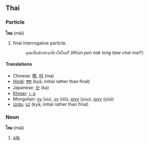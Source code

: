 ==Thai==
===Particle===
'''ไหม''' (mãi)

# final interrogative particle.
#:''คุณเป็นนักท่องเที่ยวใช่ไหม''? (''Khun pen nak tong tiaw chai mai''?)
====Translations====
*Chinese: [[嗎]], [[吗]] (ma)
*[[Hindi]]: [[क्या]] (kyā; initial rather than final)
*Japanese: [[か]] (ka)
*[[Khmer]]: [[េទ]]
*Mongolian: [[уу]] (uu), [[үү]] (üü), [[юуу]] (yuu), [[юүү]] (yüü)
*[[Urdu]]: [[كيا]] (kyā; initial rather than final)

===Noun===<!-- I'm not sure Thai has the same parts of speech as Western languages though -->
'''ไหม''' (mãi)

# [[silk]]